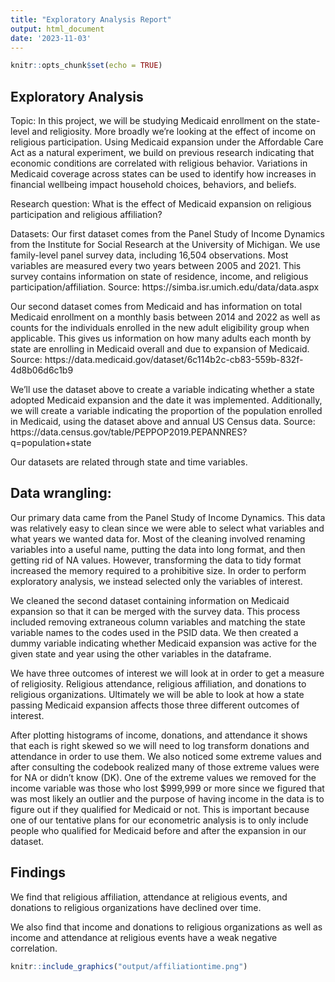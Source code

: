 ```yaml
---
title: "Exploratory Analysis Report"
output: html_document
date: '2023-11-03'
---
```


```r
knitr::opts_chunk$set(echo = TRUE)
```

## Exploratory Analysis

Topic:
In this project, we will be studying Medicaid enrollment on the state-level and religiosity. More broadly we’re looking at the effect of income on religious participation. Using Medicaid expansion under the Affordable Care Act as a natural experiment, we build on previous research indicating that economic conditions are correlated with religious behavior. Variations in Medicaid coverage across states can be used to identify how increases in financial wellbeing impact household choices, behaviors, and beliefs. 

Research question:
What is the effect of Medicaid expansion on religious participation and religious affiliation?

Datasets:
Our first dataset comes from the Panel Study of Income Dynamics from the Institute for Social Research at the University of Michigan. We use family-level panel survey data, including 16,504 observations. Most variables are measured every two years between 2005 and 2021. This survey contains information on state of residence, income, and religious participation/affiliation.
Source: https://simba.isr.umich.edu/data/data.aspx

Our second dataset comes from Medicaid and has information on total Medicaid enrollment on a monthly basis between 2014 and 2022 as well as counts for the individuals enrolled in the new adult eligibility group when applicable. This gives us information on how many adults each month by state are enrolling in Medicaid overall and due to expansion of Medicaid.
Source: https://data.medicaid.gov/dataset/6c114b2c-cb83-559b-832f-4d8b06d6c1b9

We’ll use the dataset above to create a variable indicating whether a state adopted Medicaid expansion and the date it was implemented. Additionally, we will create a variable indicating the proportion of the population enrolled in Medicaid, using the dataset above and annual US Census data.
Source: https://data.census.gov/table/PEPPOP2019.PEPANNRES?q=population+state

Our datasets are related through state and time variables. 

## Data wrangling:

Our primary data came from the Panel Study of Income Dynamics. This data was relatively easy to clean since we were able to select what variables and what years we wanted data for. Most of the cleaning involved renaming variables into a useful name, putting the data into long format, and then getting rid of NA values. However, transforming the data to tidy format increased the memory required to a prohibitive size. In order to perform exploratory analysis, we instead selected only the variables of interest.

We cleaned the second dataset containing information on Medicaid expansion so that it can be merged with the survey data. This process included removing extraneous column variables and matching the state variable names to the codes used in the PSID data. We then created a dummy variable indicating whether Medicaid expansion was active for the given state and year using the other variables in the dataframe.

We have three outcomes of interest we will look at in order to get a measure of religiosity. Religious attendance, religious affiliation, and donations to religious organizations. Ultimately we will be able to look at how a state passing Medicaid expansion affects those three different outcomes of interest. 

After plotting histograms of income, donations, and attendance it shows that each is right skewed so we will need to log transform donations and attendance in order to use them. We also noticed some extreme values and after consulting the codebook realized many of those extreme values were for NA or didn’t know (DK). One of the extreme values we removed for the income variable was those who lost $999,999 or more since we figured that was most likely an outlier and the purpose of having income in the data is to figure out if they qualified for Medicaid or not. This is important because one of our tentative plans for our econometric analysis is to only include people who qualified for Medicaid before and after the expansion in our dataset.



## Findings

We find that religious affiliation, attendance at religious events, and donations to religious organizations have declined over time. 

We also find that income and donations to religious organizations as well as income and attendance at religious events have a weak negative correlation.

```r
knitr::include_graphics("output/affiliationtime.png")
```

